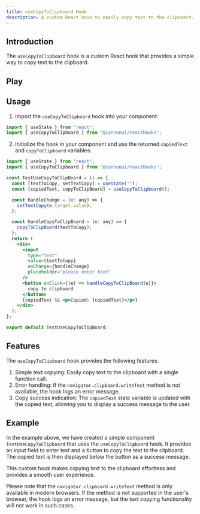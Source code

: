 ```yaml
---
title: useCopyToClipboard Hook
description: A custom React hook to easily copy text to the clipboard.
---
```



## Introduction

The `useCopyToClipboard` hook is a custom React hook that provides a simple way to copy text to the clipboard.

## Play

<div style="margin-top: 3%;">
  <UseCopyToClipboard client:visible />
</div>

## Usage

1. Import the `useCopyToClipboard` hook into your component:

```jsx
import { useState } from "react";
import { useCopyToClipboard } from "@cannonui/reacthooks";
```

2. Initialize the hook in your component and use the returned `copiedText` and `copyToClipboard` variables:

```jsx
import { useState } from "react";
import { useCopyToClipboard } from "@cannonui/reacthooks";

const TestUseCopyToClipBoard = () => {
  const [textToCopy, setTextCopy] = useState("");
  const [copiedText, copyToClipBoard] = useCopyToClipboard();

  const handleChange = (e: any) => {
    setTextCopy(e.target.value);
  };

  const handleCopyToClipBoard = (e: any) => {
    copyToClipBoard(textToCopy);
  };
  return (
    <div>
      <input
        type="text"
        value={textToCopy}
        onChange={handleChange}
        placeholder="please enter text"
      />
      <button onClick={(e) => handleCopyToClipBoard(e)}>
        copy to clipboard
      </button>
      {copiedText && <p>Copied: {copiedText}</p>}
    </div>
  );
};

export default TestUseCopyToClipBoard;
```

## Features

The `useCopyToClipboard` hook provides the following features:

1. Simple text copying: Easily copy text to the clipboard with a single function call.
2. Error handling: If the `navigator.clipboard.writeText` method is not available, the hook logs an error message.
3. Copy success indication: The `copiedText` state variable is updated with the copied text, allowing you to display a success message to the user.

## Example

In the example above, we have created a simple component `TestUseCopyToClipboard` that uses the `useCopyToClipboard` hook. It provides an input field to enter text and a button to copy the text to the clipboard. The copied text is then displayed below the button as a success message.

This custom hook makes copying text to the clipboard effortless and provides a smooth user experience.

Please note that the `navigator.clipboard.writeText` method is only available in modern browsers. If the method is not supported in the user's browser, the hook logs an error message, but the text copying functionality will not work in such cases.

